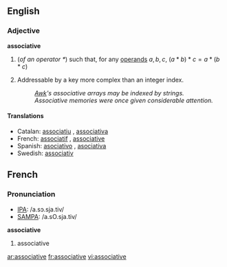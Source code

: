 ==English==
===Adjective===
'''associative'''

# {{algebra}} (''of an operator <math> * </math>'') such that, for any [[operand]]s <math> a, b, c </math>, <math> (a * b) * c = a * (b * c) </math>
# {{computing}} Addressable by a key more complex than an integer index.
#: ''[[Awk]]'s associative arrays may be indexed by strings.''
#: ''Associative memories were once given considerable attention.''

====Translations====
{{top}}
*Catalan: [[associatiu]] {{m}}, [[associativa]] {{f}}
*French: [[associatif]] {{m}}, [[associative]] {{f}}
*Spanish: [[asociativo]] {{m}}, [[asociativa]] {{f}}
*Swedish: [[associativ]]
{{bottom}}

==French==

===Pronunciation===
*[[w:IPA|IPA]]: /a.sɔ.sja.tiv/
*[[w:SAMPA|SAMPA]]: /a.sO.sja.tiv/

'''associative''' {{f}}
# associative

[[ar:associative]]
[[fr:associative]]
[[vi:associative]]